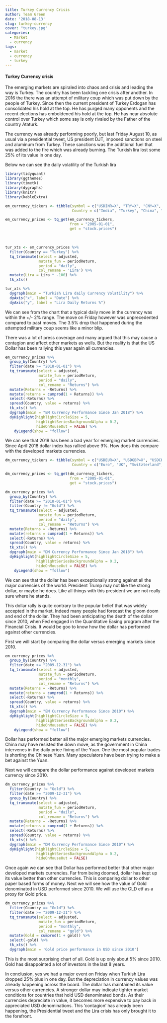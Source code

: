 ```yaml
---
title: Turkey Currency Crisis
author: Team Green
date: '2018-08-13'
slug: turkey-currency
cover: "turkey.jpg"
categories:
  - Market
  - currency
tags:
  - market
  - currency
  - turkey
---
```


#### Turkey Currency crisis

The emerging markets are spiraled into chaos and crisis and leading the way is Turkey. The country has been tackling one crisis after another. In 2016 the there was an attempt of military coup which was put down by the people of Turkey. Since then the current president of Turkey Erdogan has consolidated his hold at the top. He has purged many opponents and the recent elections has emboldened his hold at the top. He has near absolute control over Turkey which some say is only rivaled by the Father of the country Ataturk.

The currency was already performing poorly, but last Friday August 10, as usual via a presidential tweet, US president DJT, imposed sanctions on steel and aluminum from Turkey. These sanctions was the additional fuel that was added to the fire which was already burning. The Turkish lira lost some 25% of its value in one day.

Below we can see the daily volatility of the Turkish lira

```r

library(tidyquant)
library(ggthemes)
library(timetk)
library(dygraphs)
library(knitr)
library(kableExtra)

```


```r

em_currency_tickers <- tibble(symbol = c("USDINR=X", "TRY=X", "CNY=X", "USDMXN=X", "USDRUB=X", "USDZAR=X", "USDARS=X", "USDKRW=X"),
                              Country = c("India", "Turkey", "China", "Mexico", "Russia", "South Africa", "Argentina", "Korea"))

em_currency_prices <- tq_get(em_currency_tickers,
                             from = "2005-01-01",
                             get = "stock.prices")
```

<br/>

```r

tur_xts <- em_currency_prices %>%
  filter(Country == "Turkey") %>%
  tq_transmute(select = adjusted,
               mutate_fun = periodReturn,
               period = "daily",
               col_rename = 'Lira') %>%
  mutate(Lira = Lira * -100) %>%
  tk_xts()

tur_xts %>%
  dygraph(main = "Turkish Lira daily Currency Volatility") %>%
  dyAxis("x", label = "Date") %>%
  dyAxis("y", label = "Lira Daily Returns %")

```

We can see from the chart that a typical daily move in the currency was within the +/- 2% range. The move on Friday however was unprecedented compared to past moves. The 3.5% drop that happened during the attempted military coup seems like a minor blip.

There was a lot of press coverage and many argued that this may cause a contagion and affect other markets as wells. But the reality is that the US Dollar has been rallying this year again all currencies.

```r
    
em_currency_prices %>%
  group_by(Country) %>%
  filter(date >= "2018-01-01") %>%
  tq_transmute(select = adjusted,
               mutate_fun = periodReturn,
               period = "daily",
               col_rename = "Returns") %>%
  mutate(Returns = -Returns) %>%
  mutate(returns = cumprod(1 + Returns)) %>%
  select(-Returns) %>%
  spread(Country, value = returns) %>%
  tk_xts() %>%
  dygraph(main = "EM Currency Performance Since Jan 2018") %>%
  dyHighlight(highlightCircleSize = 5, 
              highlightSeriesBackgroundAlpha = 0.2,
              hideOnMouseOut = FALSE) %>%
    dyLegend(show = "follow")


```

We can see that 2018 has been a bad year for emerging market currencies. Since April 2018 dollar index has rallied above 9%. How does this compare with the developed markets currencies. 


```r

dm_currency_tickers <- tibble(symbol = c("USDEUR=X", "USDGBP=X", "USDCHF=X", "USDCAD=X", "USDNZD=X", "USDAUD=X", "USDJPY=X", "GLD"),
                              Country = c("Euro", "UK", "Switzterland", "Canada", "New Zealand", "Australia", "Japan", "Gold"))

dm_currency_prices <- tq_get(dm_currency_tickers,
                             from = "2005-01-01",
                             get = "stock.prices")

dm_currency_prices %>%
  group_by(Country) %>%
  filter(date >= "2018-01-01") %>%
  filter(Country != "Gold") %>%
  tq_transmute(select = adjusted,
               mutate_fun = periodReturn,
               period = "daily",
               col_rename = "Returns") %>%
  mutate(Returns = -Returns) %>%
  mutate(returns = cumprod(1 + Returns)) %>%
  select(-Returns) %>%
  spread(Country, value = returns) %>%
  tk_xts() %>%
  dygraph(main = "DM Currency Performance Since Jan 2018") %>%
  dyHighlight(highlightCircleSize = 5, 
              highlightSeriesBackgroundAlpha = 0.2,
              hideOnMouseOut = FALSE) %>%
    dyLegend(show = "follow")


```

We can see that the dollar has been exceptionally strong against all the major currencies of the world. President Trump may not like the strong dollar, or maybe he does. Like all things with this president we are not really sure where he stands.

This dollar rally is quite contrary to the popular belief that was widely accepted in the market. Indeed many people had forecast the gloom doom and end of the dollar. They had been anticipating the death of the dollar since 2010, when Fed engaged in the Quantitative Easing program after the Financial Crisis. It would be goo to know how the dollar has performed against other currencies.

First we will start by comparing the dollar versus emerging markets since 2010.

```r

em_currency_prices %>%
  group_by(Country) %>%
  filter(date >= "2009-12-31") %>%
  tq_transmute(select = adjusted,
               mutate_fun = periodReturn,
               period = "monthly",
               col_rename = "Returns") %>%
  mutate(Returns = -Returns) %>%
  mutate(returns = cumprod(1 + Returns)) %>%
  select(-Returns) %>%
  spread(Country, value = returns) %>%
  tk_xts() %>%
  dygraph(main = "EM Currency Performance Since 2010") %>%
  dyHighlight(highlightCircleSize = 5, 
              highlightSeriesBackgroundAlpha = 0.2,
              hideOnMouseOut = FALSE) %>%
    dyLegend(show = "follow")

```

Dollar has performed better all the major emerging markets currencies. China may have resisted the down move, as the government in China intervenes in the daily price fixing of the Yuan. One the most popular trades is shorting the Chinese Yuan. Many speculators have been trying to make a bet against the Yuan.

Next we will compare the dollar performance against developed markets currency since 2010.

```r

dm_currency_prices %>%
  filter(Country != "Gold") %>%
  filter(date >= "2009-12-31") %>%
  group_by(Country) %>%
  tq_transmute(select = adjusted,
               mutate_fun = periodReturn,
               period = "daily",
               col_rename = "Returns") %>%
  mutate(Returns = -Returns) %>%
  mutate(returns = cumprod(1 + Returns)) %>%
  select(-Returns) %>%
  spread(Country, value = returns) %>%
  tk_xts() %>%
  dygraph(main = "DM Currency Performance Since 2010") %>%
  dyHighlight(highlightCircleSize = 5, 
              highlightSeriesBackgroundAlpha = 0.2,
              hideOnMouseOut = FALSE)


```

Once again we can see that Dollar has performed better that other major developed markets currencies. Far from being doomed, dollar has kept up its value better than other currencies. This is comparing dollar to other paper based forms of money. 
Next we will see how the value of Gold denominated in USD performed since 2010. We will use the GLD etf as a proxy for Gold price.

```r

dm_currency_prices %>%
  filter(Country == "Gold") %>%
  filter(date >= "2009-12-31") %>%
  tq_transmute(select = adjusted,
               mutate_fun = periodReturn,
               period = "monthly",
               col_rename = "gold") %>%
  mutate(Gold = cumprod(1 + gold)) %>%
  select(-gold) %>%
  tk_xts() %>%
  dygraph(main = 'Gold price performance in USD since 2010')

```

This is the most surprising chart of all. Gold is up only about 5% since 2010. Gold has disappointed a lot of investors in the last 8 years.

In conclusion, yes we had a major event on Friday when Turkish Lira dropped 25% plus in one day. But the depreciation in currency values was already happening across the board. The dollar has maintained its value versus other currencies. A stronger dollar may indicate tighter market conditions for countries that hold USD denominated bonds. As their currencies depreciate in value, it becomes more expensive to pay back in appreciated USD denominations. This 'contagion' has already been happening, the Presidential tweet and the Lira crisis has only brought it to the forefront.
















